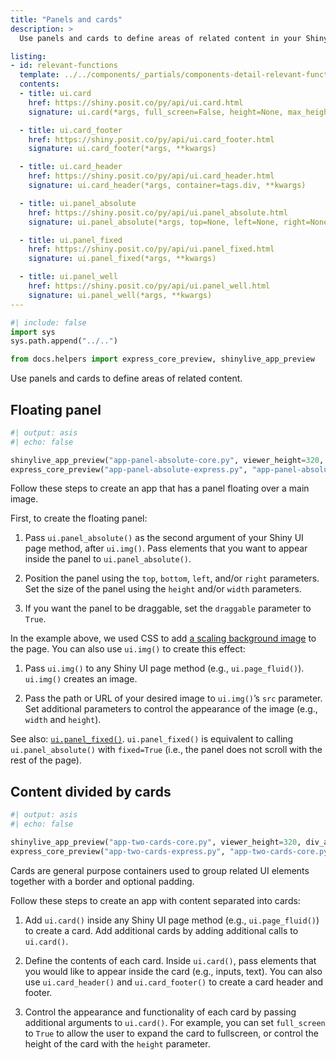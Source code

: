 ```yaml
---
title: "Panels and cards"
description: >
  Use panels and cards to define areas of related content in your Shiny app.

listing:
- id: relevant-functions
  template: ../../components/_partials/components-detail-relevant-functions.ejs
  contents:
  - title: ui.card
    href: https://shiny.posit.co/py/api/ui.card.html
    signature: ui.card(*args, full_screen=False, height=None, max_height=None, min_height=None, fill=True, class_=None, **kwargs)

  - title: ui.card_footer
    href: https://shiny.posit.co/py/api/ui.card_footer.html
    signature: ui.card_footer(*args, **kwargs)

  - title: ui.card_header
    href: https://shiny.posit.co/py/api/ui.card_header.html
    signature: ui.card_header(*args, container=tags.div, **kwargs)

  - title: ui.panel_absolute
    href: https://shiny.posit.co/py/api/ui.panel_absolute.html
    signature: ui.panel_absolute(*args, top=None, left=None, right=None, bottom=None, width=None, height=None, draggable=False, fixed=False, cursor='auto', **kwargs)

  - title: ui.panel_fixed
    href: https://shiny.posit.co/py/api/ui.panel_fixed.html
    signature: ui.panel_fixed(*args, **kwargs)

  - title: ui.panel_well
    href: https://shiny.posit.co/py/api/ui.panel_well.html
    signature: ui.panel_well(*args, **kwargs)
---
```


```python
#| include: false
import sys
sys.path.append("../..")

from docs.helpers import express_core_preview, shinylive_app_preview
```

Use panels and cards to define areas of related content.

:::{#relevant-functions}
:::

## Floating panel

:::{.column-screen-inset-right style="max-width:800px;"}
```python
#| output: asis
#| echo: false

shinylive_app_preview("app-panel-absolute-core.py", viewer_height=320, div_attrs=".p-0")
express_core_preview("app-panel-absolute-express.py", "app-panel-absolute-core.py")
```
:::

Follow these steps to create an app that has a panel floating over a main image.

First, to create the floating panel:

  1. Pass `ui.panel_absolute()` as the second argument of your Shiny UI page method, after `ui.img()`. Pass elements that you want to appear inside the panel to `ui.panel_absolute()`.

  2. Position the panel using the `top`, `bottom`, `left`, and/or `right` parameters. Set the size of the panel using the `height` and/or `width` parameters.

  3. If you want the panel to be draggable, set the `draggable` parameter to `True`.

In the example above, we used CSS to add [a scaling background image](https://developer.mozilla.org/en-US/docs/Web/CSS/CSS_backgrounds_and_borders/Resizing_background_images) to the page.
You can also use `ui.img()` to create this effect:

  1. Pass `ui.img()` to any Shiny UI page method (e.g., `ui.page_fluid()`). `ui.img()` creates an image.

  2. Pass the path or URL of your desired image to `ui.img()`'s `src` parameter. Set additional parameters to control the appearance of the image (e.g., `width` and `height`).


See also: [`ui.panel_fixed()`](https://shiny.posit.co/py/api/ui.panel_fixed.html). `ui.panel_fixed()` is equivalent to calling `ui.panel_absolute()` with `fixed=True` (i.e., the panel does not scroll with the rest of the page).



## Content divided by cards

:::{.column-screen-inset-right style="max-width:800px;"}
```python
#| output: asis
#| echo: false

shinylive_app_preview("app-two-cards-core.py", viewer_height=320, div_attrs=".p-0")
express_core_preview("app-two-cards-express.py", "app-two-cards-core.py")
```
:::

Cards are general purpose containers used to group related UI elements together with a border and optional padding.

Follow these steps to create an app with content separated into cards:

  1. Add `ui.card()` inside any Shiny UI page method (e.g., `ui.page_fluid()`) to create a card. Add additional cards by adding additional calls to `ui.card()`.

  2. Define the contents of each card. Inside `ui.card()`, pass elements that you would like to appear inside the card (e.g., inputs, text). You can also use `ui.card_header()` and `ui.card_footer()` to create a card header and footer.

  3. Control the appearance and functionality of each card by passing additional  arguments to `ui.card()`. For example, you can set `full_screen` to `True` to allow the user to expand the card to fullscreen, or control the height of the card with the `height` parameter.
